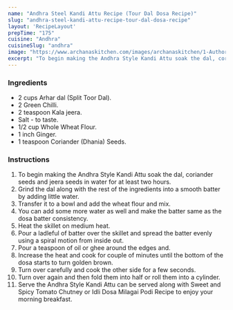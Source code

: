 ---
name: "Andhra Steel Kandi Attu Recipe (Tour Dal Dosa Recipe)"
slug: "andhra-steel-kandi-attu-recipe-tour-dal-dosa-recipe"
layout: 'RecipeLayout'
prepTime: "175"
cuisine: "Andhra"
cuisineSlug: "andhra"
image: "https://www.archanaskitchen.com/images/archanaskitchen/1-Author/sibyl_sunitha/Andhra_Style_Andhra_Kandi_Attu_Recipe_Toor_Dal_Dosa_Recipe_.jpg"
excerpt: "To begin making the Andhra Style Kandi Attu soak the dal, coriander seeds and jeera seeds in water for at least two hours"
---

### Ingredients

- 2 cups Arhar dal (Split Toor Dal).
- 2 Green Chilli.
- 2 teaspoon Kala jeera.
- Salt - to taste.
- 1/2 cup Whole Wheat Flour.
- 1 inch Ginger.
- 1 teaspoon Coriander (Dhania) Seeds.

### Instructions

1. To begin making the Andhra Style Kandi Attu soak the dal, coriander seeds and jeera seeds in water for at least two hours.
1. Grind the dal along with the rest of the ingredients into a smooth batter by adding little water.
1. Transfer it to a bowl and add the wheat flour and mix.
1. You can add some more water as well and make the batter same as the dosa batter consistency.
1. Heat the skillet on medium heat.
1. Pour a ladleful of batter over the skillet and spread the batter evenly using a spiral motion from inside out.
1. Pour a teaspoon of oil or ghee around the edges and.
1. Increase the heat and cook for couple of minutes until the bottom of the dosa starts to turn golden brown.
1. Turn over carefully and cook the other side for a few seconds.
1. Turn over again and then fold them into half or roll them into a cylinder.
1. Serve the Andhra Style Kandi Attu can be served along with Sweet and Spicy Tomato Chutney or Idli Dosa Milagai Podi Recipe to enjoy your morning breakfast.
